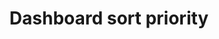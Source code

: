 ---
title: Dashboard sort priority
description: Plugins and configuration settings that can improve the developer experience when working with Tailwind CSS.
---
